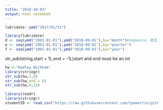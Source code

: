 ```yaml
---
title: "2018-10-03"
output: html_notebook
---
```


```r
lubridate::ymd("2017/01/31")
```

```r
library(lubridate)
d <- seq(ymd("2001-01-01"),ymd("2018-09-01"),by="month")#sequence，產生具有順序的東西,by以多少為單位
e <- seq(ymd("2001-01-01"),ymd("2018-09-01"),by="quarter")
f <- seq(ymd("2001-01-01"),ymd("2018-09-01"),by="year")
```
str_sub(string,start = 1L,end = -1L)start and end must be an int
```r
hw <-"Hadley Wickham"
library(stringr)
str_sub(hw,1,6)
str_sub(hw,end = 6)
str_sub(hw,8,14)
```
```r
library(readr)
library(stringr)
studentID <- read_csv("https://raw.githubusercontent.com/tpemartin/github-data/master/studentID.csv")
```

